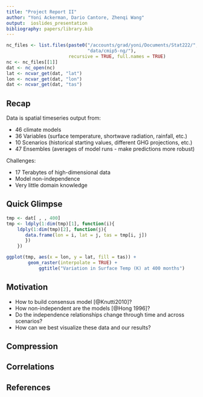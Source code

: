 ```yaml
---
title: "Project Report II"
author: "Yoni Ackerman, Dario Cantore, Zhenqi Wang"
output:  ioslides_presentation
bibliography: papers/library.bib
---
```


```r
nc_files <- list.files(paste0("/accounts/grad/yoni/Documents/Stat222/",
                              "data/cmip5-ng/"),
                       recursive = TRUE, full.names = TRUE)
nc <- nc_files[[1]]
dat <- nc_open(nc)
lat <- ncvar_get(dat, "lat")
lon <- ncvar_get(dat, "lon")
dat <- ncvar_get(dat, "tas")
```

## Recap

Data is spatial timeseries output from:

- 46 climate models
- 36 Variables (surface temperature, shortwave radiation, rainfall, etc.)
- 10 Scenarios (historical starting values, different GHG projections, etc.)
- 47 Ensembles (averages of model runs - make predictions more robust)

Challenges:

- 17 Terabytes of high-dimensional data
- Model non-independence 
- Very little domain knowledge

## Quick Glimpse

```r

tmp <- dat[ , , 400]
tmp <- ldply(1:dim(tmp)[1], function(i){
    ldply(1:dim(tmp)[2], function(j){
       data.frame(lon = i, lat = j, tas = tmp[i, j])
       })
    })     

ggplot(tmp, aes(x = lon, y = lat, fill = tas)) +
	    geom_raster(interpolate = TRUE) +
            ggtitle("Variation in Surface Temp (K) at 400 months")
```

## Motivation
- How to build consensus model [@Knutti2010]?
- How non-independent are the models [@Hong 1996]?
- Do the independence relationships change through time and across scenarios?
- How can we best visualize these data and our results?

## Compression

## Correlations

## References